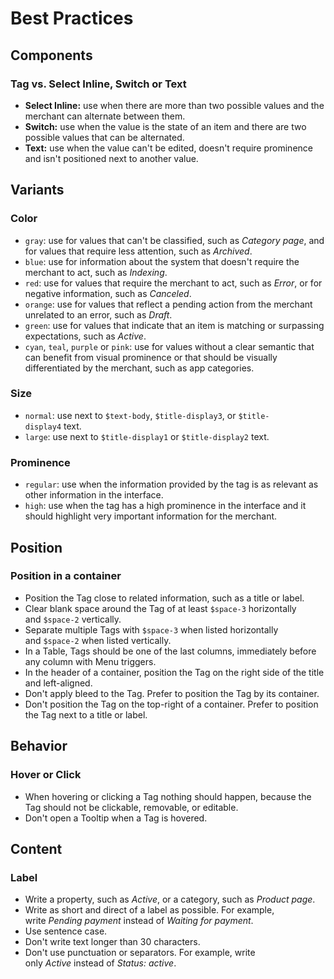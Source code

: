 # Best Practices

## Components

### Tag vs. Select Inline, Switch or Text

- **Select Inline:** use when there are more than two possible values and the merchant can alternate between them.
- **Switch:** use when the value is the state of an item and there are two possible values that can be alternated.
- **Text:** use when the value can't be edited, doesn't require prominence and isn't positioned next to another value.

## Variants

### Color

- `gray`: use for values that can't be classified, such as *Category page*, and for values that require less attention, such as *Archived*.
- `blue`: use for information about the system that doesn't require the merchant to act, such as *Indexing*.
- `red`: use for values that require the merchant to act, such as *Error*, or for negative information, such as *Canceled*.
- `orange`: use for values that reflect a pending action from the merchant unrelated to an error, such as *Draft*.
- `green`: use for values that indicate that an item is matching or surpassing expectations, such as *Active*.
- `cyan`, `teal`, `purple` or `pink`: use for values without a clear semantic that can benefit from visual prominence or that should be visually differentiated by the merchant, such as app categories.

### Size

- `normal`: use next to `$text-body`, `$title-display3`, or `$title-display4` text.
- `large`: use next to `$title-display1` or `$title-display2` text.

### Prominence

- `regular`: use when the information provided by the tag is as relevant as other information in the interface.
- `high`: use when the tag has a high prominence in the interface and it should highlight very important information for the merchant.

## Position

### Position in a container

- Position the Tag close to related information, such as a title or label.
- Clear blank space around the Tag of at least `$space-3` horizontally and `$space-2` vertically.
- Separate multiple Tags with `$space-3` when listed horizontally and `$space-2` when listed vertically.
- In a Table, Tags should be one of the last columns, immediately before any column with Menu triggers.
- In the header of a container, position the Tag on the right side of the title and left-aligned.
- Don't apply bleed to the Tag. Prefer to position the Tag by its container.
- Don't position the Tag on the top-right of a container. Prefer to position the Tag next to a title or label.

## Behavior

### Hover or Click

- When hovering or clicking a Tag nothing should happen, because the Tag should not be clickable, removable, or editable.
- Don't open a Tooltip when a Tag is hovered.

## Content

### Label

- Write a property, such as *Active*, or a category, such as *Product page*.
- Write as short and direct of a label as possible. For example, write *Pending payment* instead of *Waiting for payment*.
- Use sentence case.
- Don't write text longer than 30 characters.
- Don't use punctuation or separators. For example, write only *Active* instead of *Status: active*.